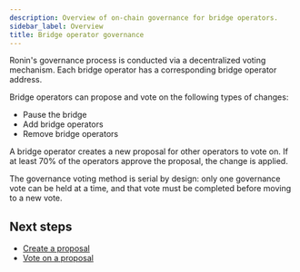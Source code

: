 ```yaml
---
description: Overview of on-chain governance for bridge operators.
sidebar_label: Overview
title: Bridge operator governance
---
```


Ronin's governance process is conducted via a decentralized voting
mechanism. Each bridge operator has a corresponding bridge operator
address. 

Bridge operators can propose and vote on the following types of changes:

* Pause the bridge
* Add bridge operators
* Remove bridge operators

A bridge operator creates a new proposal
for other operators to vote on. If at least 70% of the
operators approve the proposal, the change is applied.

The governance voting method is serial by design: only one governance
vote can be held at a time, and that vote must be completed before moving
to a new vote. 

## Next steps

* [Create a proposal](./create-proposal.mdx)
* [Vote on a proposal](./vote-on-proposal.mdx)
